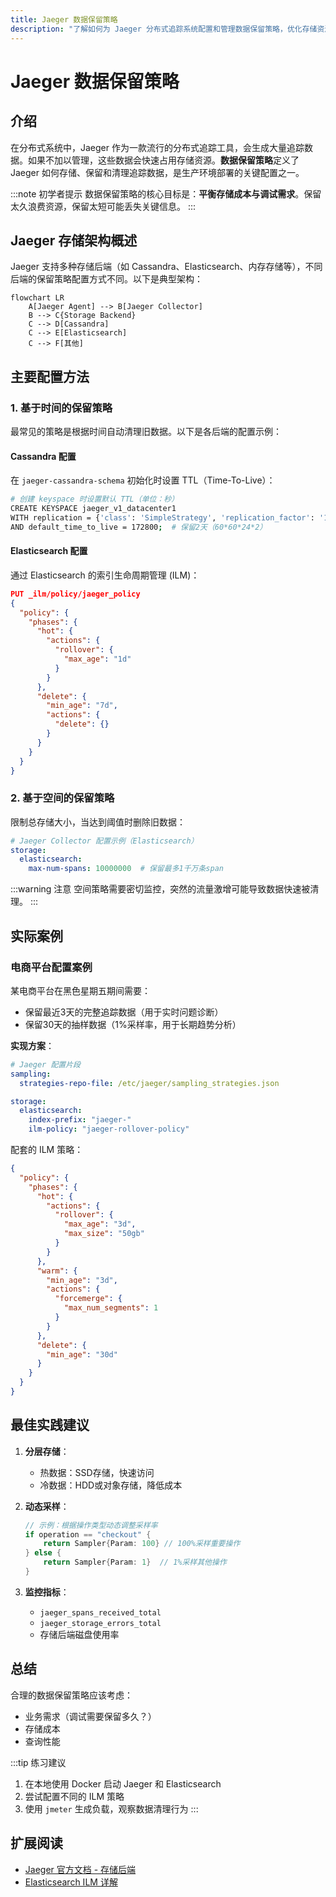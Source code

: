 ```yaml
---
title: Jaeger 数据保留策略
description: "了解如何为 Jaeger 分布式追踪系统配置和管理数据保留策略，优化存储资源使用。"
---
```


# Jaeger 数据保留策略

## 介绍

在分布式系统中，Jaeger 作为一款流行的分布式追踪工具，会生成大量追踪数据。如果不加以管理，这些数据会快速占用存储资源。**数据保留策略**定义了 Jaeger 如何存储、保留和清理追踪数据，是生产环境部署的关键配置之一。

:::note 初学者提示
数据保留策略的核心目标是：**平衡存储成本与调试需求**。保留太久浪费资源，保留太短可能丢失关键信息。
:::

## Jaeger 存储架构概述

Jaeger 支持多种存储后端（如 Cassandra、Elasticsearch、内存存储等），不同后端的保留策略配置方式不同。以下是典型架构：

```mermaid
flowchart LR
    A[Jaeger Agent] --> B[Jaeger Collector]
    B --> C{Storage Backend}
    C --> D[Cassandra]
    C --> E[Elasticsearch]
    C --> F[其他]
```

## 主要配置方法

### 1. 基于时间的保留策略

最常见的策略是根据时间自动清理旧数据。以下是各后端的配置示例：

#### Cassandra 配置

在 `jaeger-cassandra-schema` 初始化时设置 TTL（Time-To-Live）：

```bash
# 创建 keyspace 时设置默认 TTL（单位：秒）
CREATE KEYSPACE jaeger_v1_datacenter1 
WITH replication = {'class': 'SimpleStrategy', 'replication_factor': '1'}
AND default_time_to_live = 172800;  # 保留2天（60*60*24*2）
```

#### Elasticsearch 配置

通过 Elasticsearch 的索引生命周期管理 (ILM)：

```json
PUT _ilm/policy/jaeger_policy
{
  "policy": {
    "phases": {
      "hot": {
        "actions": {
          "rollover": {
            "max_age": "1d"
          }
        }
      },
      "delete": {
        "min_age": "7d",
        "actions": {
          "delete": {}
        }
      }
    }
  }
}
```

### 2. 基于空间的保留策略

限制总存储大小，当达到阈值时删除旧数据：

```yaml
# Jaeger Collector 配置示例（Elasticsearch）
storage:
  elasticsearch:
    max-num-spans: 10000000  # 保留最多1千万条span
```

:::warning 注意
空间策略需要密切监控，突然的流量激增可能导致数据快速被清理。
:::

## 实际案例

### 电商平台配置案例

某电商平台在黑色星期五期间需要：
- 保留最近3天的完整追踪数据（用于实时问题诊断）
- 保留30天的抽样数据（1%采样率，用于长期趋势分析）

**实现方案**：
```yaml
# Jaeger 配置片段
sampling:
  strategies-repo-file: /etc/jaeger/sampling_strategies.json

storage:
  elasticsearch:
    index-prefix: "jaeger-"
    ilm-policy: "jaeger-rollover-policy"
```

配套的 ILM 策略：
```json
{
  "policy": {
    "phases": {
      "hot": {
        "actions": {
          "rollover": {
            "max_age": "3d",
            "max_size": "50gb"
          }
        }
      },
      "warm": {
        "min_age": "3d",
        "actions": {
          "forcemerge": {
            "max_num_segments": 1
          }
        }
      },
      "delete": {
        "min_age": "30d"
      }
    }
  }
}
```

## 最佳实践建议

1. **分层存储**：
   - 热数据：SSD存储，快速访问
   - 冷数据：HDD或对象存储，降低成本

2. **动态采样**：
   ```go
   // 示例：根据操作类型动态调整采样率
   if operation == "checkout" {
       return Sampler{Param: 100} // 100%采样重要操作
   } else {
       return Sampler{Param: 1}  // 1%采样其他操作
   }
   ```

3. **监控指标**：
   - `jaeger_spans_received_total`
   - `jaeger_storage_errors_total`
   - 存储后端磁盘使用率

## 总结

合理的数据保留策略应该考虑：
- 业务需求（调试需要保留多久？）
- 存储成本
- 查询性能

:::tip 练习建议
1. 在本地使用 Docker 启动 Jaeger 和 Elasticsearch
2. 尝试配置不同的 ILM 策略
3. 使用 `jmeter` 生成负载，观察数据清理行为
:::

## 扩展阅读

- [Jaeger 官方文档 - 存储后端](https://www.jaegertracing.io/docs/latest/deployment/#storage-backends)
- [Elasticsearch ILM 详解](https://www.elastic.co/guide/en/elasticsearch/reference/current/index-lifecycle-management.html)